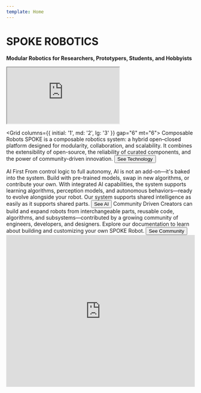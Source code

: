 ```yaml
---
template: Home
---
```


# SPOKE ROBOTICS

**Modular Robotics for Researchers, Prototypers, Students, and Hobbyists**

<iframe src='https://my.spline.design/spokehome03radical-sQFOA0gTG1MSSQlu2eV4qlEx/' style={{ width: '100%', height: '800px', border: 0 }}></iframe>

<Grid columns={{ initial: '1', md: '2', lg: '3' }} gap="6" mt="6">
  <FeatureBox>
    <Heading size="4">Composable Robots</Heading>
    <Text mt="2">
      SPOKE is a composable robotics system: a hybrid open–closed platform designed for modularity, collaboration, and scalability. It combines the extensibility of open-source, the reliability of curated components, and the power of community-driven innovation.
    </Text>
    <Button asChild>
      <NextLink href="/technology">See Technology</NextLink>
    </Button>
  </FeatureBox>

  <FeatureBox>
    <Heading size="4">AI First</Heading>
    <Text mt="2">
      From control logic to full autonomy, AI is not an add-on—it's baked into the system. Build with pre-trained models, swap in new algorithms, or contribute your own. With integrated AI capabilities, the system supports learning algorithms, perception models, and autonomous behaviors—ready to evolve alongside your robot. Our system supports shared intelligence as easily as it supports shared parts.
    </Text>
    <Button asChild>
      <NextLink href="/AI">See AI</NextLink>
    </Button>
  </FeatureBox>

  <FeatureBox>
    <Heading size="4">Community Driven</Heading>
    <Text mt="2">
      Creators can build and expand robots from interchangeable parts, reusable code, algorithms, and subsystems—contributed by a growing community of engineers, developers, and designers. Explore our documentation to learn about building and customizing your own SPOKE Robot.
    </Text>
    <Button asChild>
      <NextLink href="/community">See Community</NextLink>
    </Button>
  </FeatureBox>
</Grid>

<iframe
  width="100%"
  height="405"
  src="https://20a92129.sibforms.com/serve/MUIFAILW4fhLF8JQaILhSXmpYirpIL4Av0oEk_oUKNVVQXI88wH7LtbCq9fbUV0pi2x0rCtru4EJkLAnr5-9CcVO5EdGnbkB1sELqTwsjRuhpdqx5pWupPenwSimSLRGxLf8GSEjW0j49dGtetf1B7SS61fVHNU49rYS2RQGBPxoOyngdIoTxGkAVDLGd3pRaVMUS9Rm3iqvpZXY"
  frameBorder="0"
  allowFullScreen
  style={{ display: 'block', marginLeft: 'auto', marginRight: 'auto', maxWidth: '100%' }}
></iframe>
